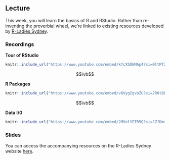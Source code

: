 ## Lecture

This week, you will learn the basics of R and RStudio. Rather than re-inventing the proverbial wheel, we're linked to
existing resources developed by [R-Ladies Sydney](https://rladiessydney.org/).

### Recordings

**Tour of RStudio**

```{r, echo = FALSE}
knitr::include_url("https://www.youtube.com/embed/kfcX5DEMAp4?si=0ltPTZxQuV9GD9tn")
```

$$\vb$$

**R Packages**

```{r, echo = FALSE}
knitr::include_url("https://www.youtube.com/embed/v6VygIgvoZU?si=2R6tBEzkiLzVGxyl")
```
$$\vb$$

**Data I/0**

```{r, echo = FALSE}
knitr::include_url("https://www.youtube.com/embed/2MVolYETR5Q?si=JZfDmrNqtYW8xtsf")
```

### Slides

You can access the accompanying resources on the R-Ladies Sydney website 
[here](https://rladiessydney.org/courses/01-basicbasics-0).
